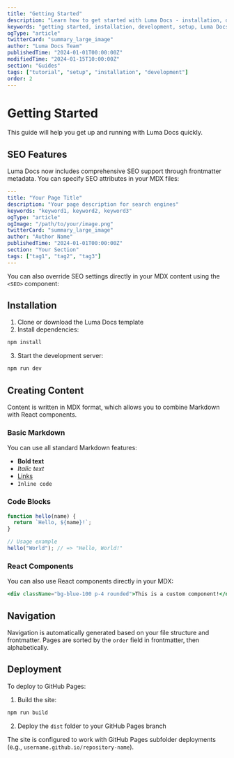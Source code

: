```yaml
---
title: "Getting Started"
description: "Learn how to get started with Luma Docs - installation, development, and deployment guide"
keywords: "getting started, installation, development, setup, Luma Docs tutorial"
ogType: "article"
twitterCard: "summary_large_image"
author: "Luma Docs Team"
publishedTime: "2024-01-01T00:00:00Z"
modifiedTime: "2024-01-15T10:00:00Z"
section: "Guides"
tags: ["tutorial", "setup", "installation", "development"]
order: 2
---
```


# Getting Started

This guide will help you get up and running with Luma Docs quickly.

## SEO Features

Luma Docs now includes comprehensive SEO support through frontmatter metadata. You can specify SEO attributes in your MDX files:

```yaml
---
title: "Your Page Title"
description: "Your page description for search engines"
keywords: "keyword1, keyword2, keyword3"
ogType: "article"
ogImage: "/path/to/your/image.png"
twitterCard: "summary_large_image"
author: "Author Name"
publishedTime: "2024-01-01T00:00:00Z"
section: "Your Section"
tags: ["tag1", "tag2", "tag3"]
---
```

You can also override SEO settings directly in your MDX content using the `<SEO>` component:

<SEO
  title="Custom Page Title Override"
  description="This description will override the frontmatter description"
  keywords="custom, override, seo"
/>

## Installation

1. Clone or download the Luma Docs template
2. Install dependencies:

```bash
npm install
```

3. Start the development server:

```bash
npm run dev
```

## Creating Content

Content is written in MDX format, which allows you to combine Markdown with React components.

### Basic Markdown

You can use all standard Markdown features:

- **Bold text**
- _Italic text_
- [Links](https://example.com)
- `Inline code`

### Code Blocks

```javascript
function hello(name) {
  return `Hello, ${name}!`;
}

// Usage example
hello("World"); // => "Hello, World!"
```

### React Components

You can also use React components directly in your MDX:

```jsx
<div className="bg-blue-100 p-4 rounded">This is a custom component!</div>
```

## Navigation

Navigation is automatically generated based on your file structure and frontmatter. Pages are sorted by the `order` field in frontmatter, then alphabetically.

## Deployment

To deploy to GitHub Pages:

1. Build the site:

```bash
npm run build
```

2. Deploy the `dist` folder to your GitHub Pages branch

The site is configured to work with GitHub Pages subfolder deployments (e.g., `username.github.io/repository-name`).
